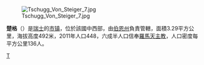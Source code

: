 {{noteTA|G1=瑞士地名}}
[[Image:Tschugg_Von_Steiger_7.jpg|right]]

'''楚格'''（{{lang-de|Tschugg}}）是[[瑞士|瑞士]]的[[市镇_(瑞士)|市镇]]，位於該國中西部，由[[伯恩州|伯恩州]]負責管轄，面積3.29平方公里，海拔高度492米，2011年人口448，六成半人口信奉[[羅馬天主教|羅馬天主教]]，人口密度每平方公里136人。

{{Switzerland-geo-stub}}
[[Category:伯恩州的市镇|T]]